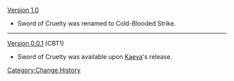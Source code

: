 [[Version 1.0]]
*Sword of Cruelty was renamed to Cold-Blooded Strike.
----
[[Version 0.0.1]] (CBT1)
*Sword of Cruelty was available upon [[Kaeya]]'s release.
<noinclude>[[Category:Change History]]</noinclude>